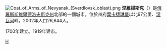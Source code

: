 {{coord|59|27|N|60|12|E|display=title}}
[[File:Coat_of_Arms_of_Nevyansk_(Sverdlovsk_oblast).png|right]]
'''涅維揚斯克'''（{{lang-ru|Невья́нск}}）是[[俄羅斯|俄羅斯]][[斯維爾德洛夫斯克州|斯維爾德洛夫斯克州]]北部的一個城市，位於州府[[葉卡捷琳堡|葉卡捷琳堡]]以北97公里、[[涅瓦河_(斯維爾德洛夫斯克州)|涅瓦河]]畔。2002年人口26,644人。

1700年建立。1919年建市。

{{斯維爾德洛夫斯克州城市}}

[[Category:斯維爾德洛夫斯克州城市|Н]]